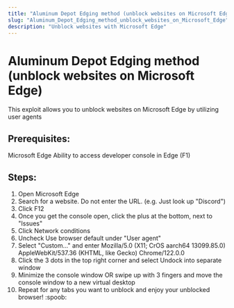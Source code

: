 ```yaml
---
title: "Aluminum Depot Edging method (unblock websites on Microsoft Edge)"
slug: "Aluminum_Depot_Edging_method_unblock_websites_on_Microsoft_Edge"
description: "Unblock websites with Microsoft Edge"
---
```


# Aluminum Depot Edging method (unblock websites on Microsoft Edge)

This exploit allows you to unblock websites on Microsoft Edge by utilizing user agents
## Prerequisites:
Microsoft Edge
Ability to access developer console in Edge (F1)

## Steps:
1. Open Microsoft Edge
2. Search for a website. Do not enter the URL. (e.g. Just look up "Discord")
3. Click F12
4. Once you get the console open, click the plus at the bottom, next to "Issues"
5. Click Network conditions
6. Uncheck Use browser default under "User agent"
7. Select "Custom..." and enter Mozilla/5.0 (X11; CrOS aarch64 13099.85.0) AppleWebKit/537.36 (KHTML, like Gecko) Chrome/122.0.0
8. Click the 3 dots in the top right corner and select Undock into separate window
9. Minimize the console window OR swipe up with 3 fingers and move the console window to a new virtual desktop
10. Repeat for any tabs you want to unblock and enjoy your unblocked browser! :spoob:
